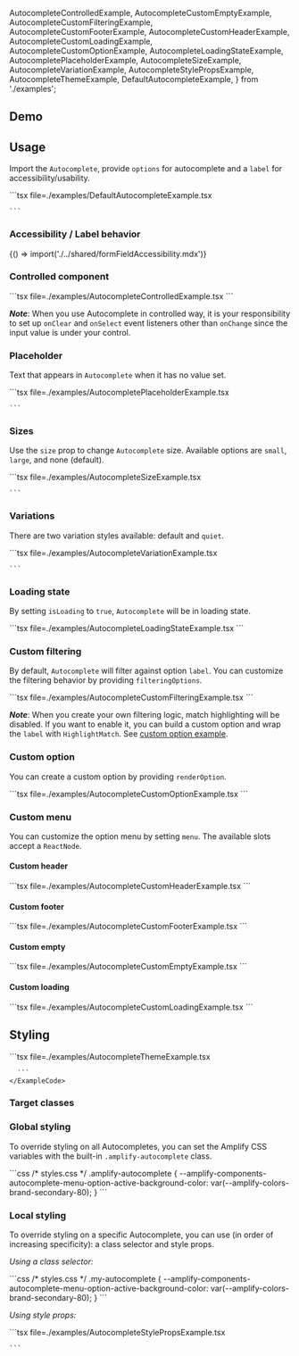 
  AutocompleteControlledExample,
  AutocompleteCustomEmptyExample,
  AutocompleteCustomFilteringExample,
  AutocompleteCustomFooterExample,
  AutocompleteCustomHeaderExample,
  AutocompleteCustomLoadingExample,
  AutocompleteCustomOptionExample,
  AutocompleteLoadingStateExample,
  AutocompletePlaceholderExample,
  AutocompleteSizeExample,
  AutocompleteVariationExample,
  AutocompleteStylePropsExample,
  AutocompleteThemeExample,
  DefaultAutocompleteExample,
} from './examples';

## Demo

<AutocompleteDemo />

## Usage

Import the `Autocomplete`, provide `options` for autocomplete and a `label` for accessibility/usability.

<Example>
  <DefaultAutocompleteExample />
  <ExampleCode>
    ```tsx file=./examples/DefaultAutocompleteExample.tsx

    ```

  </ExampleCode>
</Example>

### Accessibility / Label behavior

<Fragment>{() => import('./../shared/formFieldAccessibility.mdx')}</Fragment>

### Controlled component

<Example>
  <AutocompleteControlledExample />
  <ExampleCode>
    ```tsx file=./examples/AutocompleteControlledExample.tsx
    ```
  </ExampleCode>
</Example>

***Note***: When you use Autocomplete in controlled way, it is your responsibility to set up `onClear` and `onSelect` event listeners
other than `onChange` since the input value is under your control.

### Placeholder

Text that appears in `Autocomplete` when it has no value set.

<Example>
  <AutocompletePlaceholderExample />
  <ExampleCode>
    ```tsx file=./examples/AutocompletePlaceholderExample.tsx

    ```
  </ExampleCode>
</Example>

### Sizes

Use the `size` prop to change `Autocomplete` size. Available options are `small`, `large`, and none (default).

<Example>
  <AutocompleteSizeExample />
  <ExampleCode>
    ```tsx file=./examples/AutocompleteSizeExample.tsx

    ```
  </ExampleCode>
</Example>

### Variations

There are two variation styles available: default and `quiet`.

<Example>
  <AutocompleteVariationExample />
  <ExampleCode>
    ```tsx file=./examples/AutocompleteVariationExample.tsx

    ```
  </ExampleCode>
</Example>

### Loading state

By setting `isLoading` to `true`, `Autocomplete` will be in loading state.

<Example>
  <AutocompleteLoadingStateExample />
  <ExampleCode>
    ```tsx file=./examples/AutocompleteLoadingStateExample.tsx
    ```
  </ExampleCode>
</Example>

### Custom filtering

By default, `Autocomplete` will filter against option `label`. You can customize the filtering behavior by providing `filteringOptions`.

<Example>
  <AutocompleteCustomFilteringExample />
  <ExampleCode>
    ```tsx file=./examples/AutocompleteCustomFilteringExample.tsx
    ```
  </ExampleCode>
</Example>

***Note***: When you create your own filtering logic, match highlighting will be disabled. If you want to enable it, 
you can build a custom option and wrap the `label` with `HighlightMatch`. See [custom option example](#custom-option).

### Custom option

You can create a custom option by providing `renderOption`.

<Example>
  <AutocompleteCustomOptionExample />
  <ExampleCode>
    ```tsx file=./examples/AutocompleteCustomOptionExample.tsx
    ```
  </ExampleCode>
</Example>

### Custom menu

You can customize the option menu by setting `menu`. The available slots accept a `ReactNode`.

#### Custom header

<Example>
  <AutocompleteCustomHeaderExample />
  <ExampleCode>
    ```tsx file=./examples/AutocompleteCustomHeaderExample.tsx
    ```
  </ExampleCode>
</Example>

#### Custom footer

<Example>
  <AutocompleteCustomFooterExample />
  <ExampleCode>
    ```tsx file=./examples/AutocompleteCustomFooterExample.tsx
    ```
  </ExampleCode>
</Example>

#### Custom empty

<Example>
  <AutocompleteCustomEmptyExample />
  <ExampleCode>
    ```tsx file=./examples/AutocompleteCustomEmptyExample.tsx
    ```
  </ExampleCode>
</Example>

#### Custom loading

<Example>
  <AutocompleteCustomLoadingExample />
  <ExampleCode>
    ```tsx file=./examples/AutocompleteCustomLoadingExample.tsx
    ```
  </ExampleCode>
</Example>

## Styling

<ThemeExample component="Autocomplete">
  <Example>
    <AutocompleteThemeExample />
    <ExampleCode>
      ```tsx file=./examples/AutocompleteThemeExample.tsx

      ```
    </ExampleCode>
  </Example>
</ThemeExample>

### Target classes

<ComponentStyleDisplay componentName="Autocomplete" />

### Global styling

To override styling on all Autocompletes, you can set the Amplify CSS variables with the built-in `.amplify-autocomplete` class.

<Example>
  <ExampleCode>
    ```css
    /* styles.css */
    .amplify-autocomplete {
      --amplify-components-autocomplete-menu-option-active-background-color: var(--amplify-colors-brand-secondary-80);
    }
    ```
  </ExampleCode>
</Example>

### Local styling

To override styling on a specific Autocomplete, you can use (in order of increasing specificity): a class selector and style props.

_Using a class selector:_

<Example>
  <ExampleCode>
    ```css
    /* styles.css */
    .my-autocomplete {
      --amplify-components-autocomplete-menu-option-active-background-color: var(--amplify-colors-brand-secondary-80);
    }
    ```
  </ExampleCode>
</Example>

_Using style props:_

<Example>
  <AutocompleteStylePropsExample />
  <ExampleCode>
    ```tsx file=./examples/AutocompleteStylePropsExample.tsx

    ```
  </ExampleCode>
</Example>
